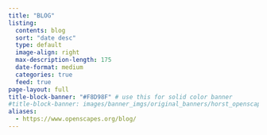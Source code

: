 ```yaml
---
title: "BLOG"
listing:
  contents: blog
  sort: "date desc"
  type: default
  image-align: right
  max-description-length: 175
  date-format: medium
  categories: true
  feed: true
page-layout: full
title-block-banner: "#F8D98F" # use this for solid color banner
#title-block-banner: images/banner_imgs/original_banners/horst_openscapes_desert_breadcrumbs.png # adding text on top of image make image look glitchy?
aliases: 
  - https://www.openscapes.org/blog/
---
```


<!-- ::: column-screen -->
<!-- ![](images/banner_imgs/text_banners/blog_banner.png) -->
<!-- ::: -->

<!-- SC NOTE: adding banner image below hides categories, but also renders banner full-size (unlike `title-block-banner1) -->
<!-- ::: column-screen -->
<!-- ![](images/banner_imgs/horst_openscapes_desert_breadcrumbs.png) -->
<!-- ::: -->
